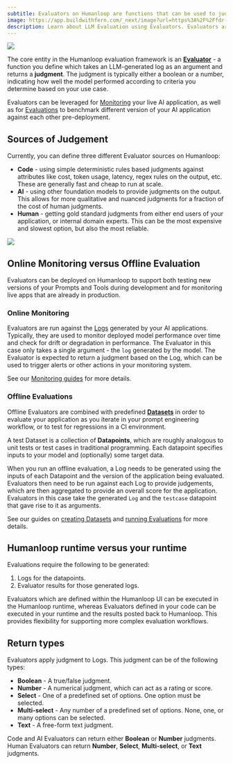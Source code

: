 ```yaml
---
subtitle: Evaluators on Humanloop are functions that can be used to judge the output of Prompts, Tools or other Evaluators.
image: https://app.buildwithfern.com/_next/image?url=https%3A%2F%2Ffdr-prod-docs-files-public.s3.amazonaws.com%2Fhttps%3A%2F%2Fhumanloop.docs.buildwithfern.com%2F2024-05-30T22%3A44%3A51.828Z%2Fassets%2Fimages%2Fbf1de93-Evaluators.png&w=1920&q=75
description: Learn about LLM Evaluation using Evaluators. Evaluators are functions that can be used to judge the output of Prompts, Tools or other Evaluators.
---
```


<img src="../../assets/images/bf1de93-Evaluators.png" />

The core entity in the Humanloop evaluation framework is an **[Evaluator](/docs/v5/concepts/evaluators)** - a function you define which takes an LLM-generated log as an argument and returns a **judgment**.
The judgment is typically either a boolean or a number, indicating how well the model performed according to criteria you determine based on your use case.

Evaluators can be leveraged for [Monitoring](../observability/overview) your live AI application, as well as for [Evaluations](../evaluation/overview) to benchmark different version of your AI application against each other pre-deployment.

## Sources of Judgement

Currently, you can define three different Evaluator sources on Humanloop:

- **Code** - using simple deterministic rules based judgments against attributes like cost, token usage, latency, regex rules on the output, etc. These are generally fast and cheap to run at scale.
- **AI** - using other foundation models to provide judgments on the output. This allows for more qualitative and nuanced judgments for a fraction of the cost of human judgments.
- **Human** - getting gold standard judgments from either end users of your application, or internal domain experts. This can be the most expensive and slowest option, but also the most reliable.

<img src="../../assets/images/evaluators/evaluator-types.png" />


## Online Monitoring versus Offline Evaluation

Evaluators can be deployed on Humanloop to support both testing new versions of your Prompts and Tools during development and for monitoring live apps that are already in production.

### Online Monitoring

Evaluators are run against the [Logs](./logs) generated by your AI applications. Typically, they are used to monitor deployed model performance over time and check for drift or degradation in performance.
The Evaluator in this case only takes a single argument - the `log` generated by the model. The Evaluator is expected to return a judgment based on the Log,
which can be used to trigger alerts or other actions in your monitoring system.

See our [Monitoring guides](../observability/overview) for more details.

### Offline Evaluations

Offline Evaluators are combined with predefined [**Datasets**](./datasets) in order to evaluate your application as you iterate in your prompt engineering workflow, or to test for regressions in a CI environment.

A test Dataset is a collection of **Datapoints**, which are roughly analogous to unit tests or test cases in traditional programming. Each datapoint specifies inputs to your model and (optionally) some target data.

When you run an offline evaluation, a Log needs to be generated using the inputs of each Datapoint and the version of the application being evaluated. Evaluators then need to be run against each Log to provide judgements,
which are then aggregated to provide an overall score for the application. Evaluators in this case take the generated `Log` and the `testcase` datapoint that gave rise to it as arguments.

See our guides on [creating Datasets](./guides/create-dataset) and [running Evaluations](../evaluation/overview) for more details.

## Humanloop runtime versus your runtime

Evaluations require the following to be generated:

1. Logs for the datapoints.
2. Evaluator results for those generated logs.

Evaluators which are defined within the Humanloop UI can be executed in the Humanloop runtime, whereas Evaluators defined in your code can be executed in your runtime and the results posted back to Humanloop.
This provides flexibility for supporting more complex evaluation workflows.


## Return types

Evaluators apply judgment to Logs. This judgment can be of the following types:

- **Boolean** - A true/false judgment.
- **Number** - A numerical judgment, which can act as a rating or score.
- **Select** - One of a predefined set of options. One option must be selected.
- **Multi-select** - Any number of a predefined set of options. None, one, or many options can be selected.
- **Text** - A free-form text judgment.

Code and AI Evaluators can return either **Boolean** or **Number** judgments.
Human Evaluators can return **Number**, **Select**, **Multi-select**, or **Text** judgments.

